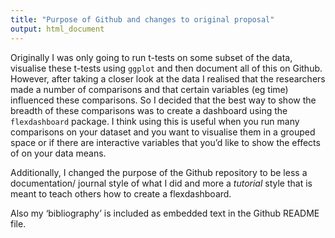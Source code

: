 ```yaml
---
title: "Purpose of Github and changes to original proposal"
output: html_document
---
```


Originally I was only going to run t-tests on some subset of the data, visualise these t-tests using `ggplot` and then document all of this on Github. However, after taking a closer look at the data I realised that the researchers made a number of comparisons and that certain variables (eg time) influenced these comparisons. So I decided that the best way to show the breadth of these comparisons was to create a dashboard using the `flexdashboard` package. I think using this is useful when you run many comparisons on your dataset and you want to visualise them in a grouped space or if there are interactive variables that you'd like to show the effects of on your data means. 

Additionally, I changed the purpose of the Github repository to be less a documentation/ journal style of what I did and more a *tutorial* style that is meant to teach others how to create a flexdashboard. 

Also my 'bibliography' is included as embedded text in the Github README file.